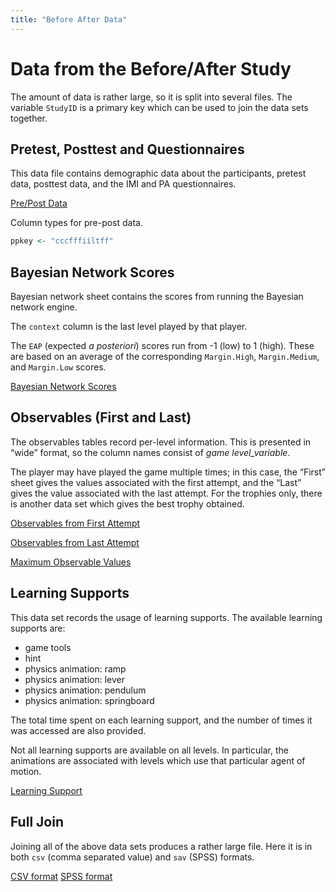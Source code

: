 ```yaml
---
title: "Before After Data"
---
```


# Data from the Before/After Study

The amount of data is rather large, so it is split into several files.
The variable `StudyID` is a primary key which can be used to join the data sets together.

## Pretest, Posttest and Questionnaires

This data file contains demographic data about the participants, pretest data,
posttest data, and the IMI and PA questionnaires.

[Pre/Post Data](Data/PPIESFall2022PrePost.csv)

Column types for pre-post data.

```r
ppkey <- "cccfffiiltff"
```

## Bayesian Network Scores

Bayesian network sheet contains the scores from running the Bayesian network engine.  

The `context` column is the last level played by that player.  

The `EAP` (expected _a posteriori_) scores run from
-1 (low) to 1 (high).  These are based on an average of the corresponding `Margin.High`, `Margin.Medium`, and `Margin.Low` scores.   

[Bayesian Network Scores](PPIESFall2022BN.csv)

## Observables (First and Last)

The observables tables record per-level information.  This is presented in "wide" format,
so the column names consist of _game level\_variable_.  

The player may have played the game multiple times; in this case, the "First" sheet gives
the values associated with the first attempt, and the "Last" gives the value associated
with the last attempt.  For the trophies only, there is another data set which gives
the best trophy obtained.

[Observables from First Attempt](PPIESFall2022obsFirst.csv)

[Observables from Last Attempt](PPIESFall2022obsLast.csv)

[Maximum Observable Values](PPIESFall2022obsMax.csv)

## Learning Supports

This data set records the usage of learning supports.  The available learning supports are:

* game tools
* hint
* physics animation: ramp
* physics animation: lever
* physics animation: pendulum
* physics animation: springboard

The total time spent on each learning support, and the number of times it was 
accessed are also provided.

Not all learning supports are available on all levels.  In particular, the animations are
associated with levels which use that particular agent of motion.

[Learning Support](Data/PPIESFall2022ls.csv)

## Full Join

Joining all of the above data sets produces a rather large file.  Here it is in both `csv`
(comma separated value) and `sav` (SPSS) formats.

[CSV format](Data/PPIESFall2022Full.csv)
[SPSS format](Data/PPIESFall2022BigDaddy.sav)






